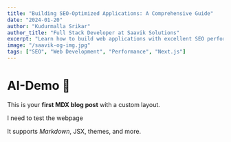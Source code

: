 ```yaml
---
title: "Building SEO-Optimized Applications: A Comprehensive Guide"
date: "2024-01-20"
author: "Kudurmalla Srikar"
author_title: "Full Stack Developer at Saavik Solutions"
excerpt: "Learn how to build web applications with excellent SEO performance using modern techniques and best practices."
image: "/saavik-og-img.jpg"
tags: ["SEO", "Web Development", "Performance", "Next.js"]
---
```


# AI-Demo 👋

This is your **first MDX blog post** with a custom layout.

I need to test the webpage

It supports _Markdown_, JSX, themes, and more.